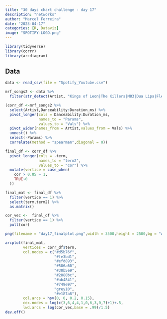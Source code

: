 ```yaml
---
title: "30 days chart challenge - day 17"
description: "networks"
author: "Marcel Ferreira"
date: "2023-04-17"
categories: [R, Dataviz]
image: "SPOTIFY-LOGO.png"
---
```


```r
library(tidyverse)
library(corrr)
library(arcdiagram)
```


## Data

```r
data <- read_csv(file = "Spotify_Youtube.csv")
```

```r
mrf_songs2 <- data %>%
  filter(str_detect(Artist, "Kings of Leon|The Killers|M83|Dua Lipa|Fleetwood Mac|Sia|Daft Punk|U2|Arcade Fire|The Strokes"))
```

```r
(corr_df <-mrf_songs2 %>%
  select(Artist,Danceability:Duration_ms) %>%
  pivot_longer(cols = Danceability:Duration_ms,
               names_to = "Params",
               values_to = "Vals") %>%
  pivot_wider(names_from = Artist,values_from = Vals) %>%
  unnest() %>%
  select(-Params) %>%
  correlate(method = "spearman",diagonal = 0))
```

```r
final_df <- corr_df %>%
  pivot_longer(cols = -term,
               names_to = "term2",
               values_to = "cor") %>%
  mutate(vertice = case_when(
    cor > 0.85 ~ 1,
    TRUE~0
  ))
```

```r
final_mat <- final_df %>%
  filter(vertice == 1) %>%
  select(term,term2) %>%
  as.matrix()
```

```r
cor_vec <-  final_df %>%
  filter(vertice == 1) %>%
  pull(cor)
```

```r
png(filename = "day17_finalplot.png",width = 3500,height = 2500,bg = "white",res = 600)

arcplot(final_mat,
        vertices = corr_df$term,
        col.nodes = c("#d5b76f",
                      "#fe3bd1",
                      "#efd893",
                      "#586a60",
                      "#30b5e9",
                      "#2880bc",
                      "#ab4841",
                      "#749e97",
                      "grey10",
                      "#e187a8"),
        col.arcs = hsv(0, 0, 0.2, 0.15),
        cex.nodes = log(c(3,6,4,4,1,0,6,3,0,7)+1)+.5,
        lwd.arcs = log(cor_vec,base = .99)/1.5)
dev.off()
```

